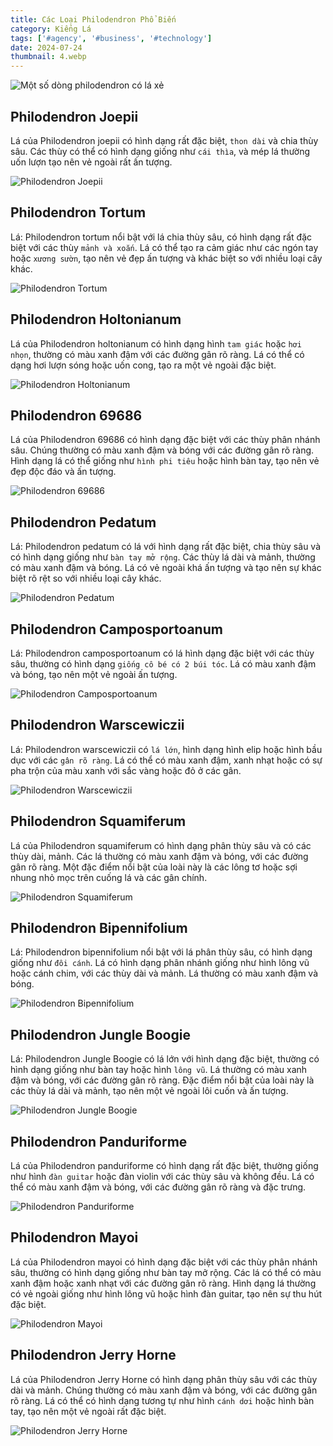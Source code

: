 ```yaml
---
title: Các Loại Philodendron Phổ Biến
category: Kiểng Lá
tags: ['#agency', '#business', '#technology']
date: 2024-07-24
thumbnail: 4.webp
---
```


![Một số dòng philodendron có lá xẻ](./1.webp)

## Philodendron Joepii

Lá của Philodendron joepii có hình dạng rất đặc biệt, `thon dài` và chia thùy sâu. Các thùy có thể có hình dạng 
giống như `cái thìa`, và mép lá thường uốn lượn tạo nên vẻ ngoài rất ấn tượng.

![Philodendron Joepii](./2.webp)

## Philodendron Tortum

Lá: Philodendron tortum nổi bật với lá chia thùy sâu, có hình dạng rất đặc biệt với các thùy `mảnh và xoắn`. 
Lá có thể tạo ra cảm giác như các ngón tay hoặc `xương sườn`, tạo nên vẻ đẹp ấn tượng và khác biệt so với nhiều loại cây khác.

![Philodendron Tortum](./3.jpg)

## Philodendron Holtonianum

Lá của Philodendron holtonianum có hình dạng hình `tam giác` hoặc `hơi nhọn`, thường có màu xanh đậm với các 
đường gân rõ ràng. Lá có thể có dạng hơi lượn sóng hoặc uốn cong, tạo ra một vẻ ngoài đặc biệt.

![Philodendron Holtonianum](./4.webp)

## Philodendron 69686

Lá của Philodendron 69686 có hình dạng đặc biệt với các thùy phân nhánh sâu. Chúng thường có màu xanh đậm 
và bóng với các đường gân rõ ràng. Hình dạng lá có thể giống như `hình phi tiêu` hoặc hình bàn tay, tạo nên 
vẻ đẹp độc đáo và ấn tượng.

![Philodendron 69686](./5.webp)

## Philodendron Pedatum

Lá: Philodendron pedatum có lá với hình dạng rất đặc biệt, chia thùy sâu và có hình dạng giống như `bàn tay mở rộng`. 
Các thùy lá dài và mảnh, thường có màu xanh đậm và bóng. Lá có vẻ ngoài khá ấn tượng và tạo nên 
sự khác biệt rõ rệt so với nhiều loại cây khác.

![Philodendron Pedatum](./6.webp)

## Philodendron Camposportoanum

Lá: Philodendron camposportoanum có lá hình dạng đặc biệt với các thùy sâu, thường có hình dạng `giống cô bé có 2 búi tóc`. 
Lá có màu xanh đậm và bóng, tạo nên một vẻ ngoài ấn tượng.

![Philodendron Camposportoanum](./7.webp)

## Philodendron Warscewiczii 

Lá: Philodendron warscewiczii có `lá lớn`, hình dạng hình elip hoặc hình bầu dục với các `gân rõ ràng`. 
Lá có thể có màu xanh đậm, xanh nhạt hoặc có sự pha trộn của màu xanh với sắc vàng hoặc đỏ ở các gân.

![Philodendron Warscewiczii](./8.webp)

## Philodendron Squamiferum

Lá của Philodendron squamiferum có hình dạng phân thùy sâu và có các thùy dài, mảnh. Các lá thường 
có màu xanh đậm và bóng, với các đường gân rõ ràng. Một đặc điểm nổi bật của loài này là các lông 
tơ hoặc sợi nhung nhỏ mọc trên cuống lá và các gân chính.

![Philodendron Squamiferum](./9.webp)

## Philodendron Bipennifolium

Lá: Philodendron bipennifolium nổi bật với lá phân thùy sâu, có hình dạng giống như `đôi cánh`. Lá 
có hình dạng phân nhánh giống như hình lông vũ hoặc cánh chim, với các thùy dài và mảnh. Lá thường 
có màu xanh đậm và bóng.

![Philodendron Bipennifolium](./10.png)

## Philodendron Jungle Boogie

Lá: Philodendron Jungle Boogie có lá lớn với hình dạng đặc biệt, thường có hình dạng giống như bàn 
tay hoặc hình `lông vũ`. Lá thường có màu xanh đậm và bóng, với các đường gân rõ ràng. Đặc điểm nổi 
bật của loài này là các thùy lá dài và mảnh, tạo nên một vẻ ngoài lôi cuốn và ấn tượng.

![Philodendron Jungle Boogie](./11.webp)

## Philodendron Panduriforme

Lá của Philodendron panduriforme có hình dạng rất đặc biệt, thường giống như hình `đàn guitar` hoặc 
đàn violin với các thùy sâu và không đều. Lá có thể có màu xanh đậm và bóng, với các đường gân rõ 
ràng và đặc trưng.

![Philodendron Panduriforme](./12.webp)

## Philodendron Mayoi

Lá của Philodendron mayoi có hình dạng đặc biệt với các thùy phân nhánh sâu, thường có hình dạng 
giống như bàn tay mở rộng. Các lá có thể có màu xanh đậm hoặc xanh nhạt với các đường gân rõ ràng. 
Hình dạng lá thường có vẻ ngoài giống như hình lông vũ hoặc hình đàn guitar, tạo nên sự thu hút đặc biệt.

![Philodendron Mayoi](./13.webp)

## Philodendron Jerry Horne

Lá của Philodendron Jerry Horne có hình dạng phân thùy sâu với các thùy dài và mảnh. Chúng thường có 
màu xanh đậm và bóng, với các đường gân rõ ràng. Lá có thể có hình dạng tương tự như hình `cánh dơi` hoặc 
hình bàn tay, tạo nên một vẻ ngoài rất đặc biệt.

![Philodendron Jerry Horne](./14.webp)

